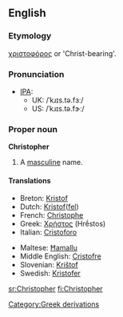 ==English==

===Etymology===
{{Gr.}} [[χριστοφόρος]] or 'Christ-bearing'.

===Pronunciation===
* [[Wiktionary:Pronunciation_key|IPA]]:
**UK: /ˈkɹɪs.tə.fɜː/
**US: /ˈkɹɪs.tə.fɝː/

===Proper noun===
'''Christopher'''
#A [[masculine]] name.

====Translations====
{{top}}
*Breton: [[Kristof]]
*Dutch: [[Kristof]]([[Kristoffel|fel]])
*French: [[Christophe]]
*Greek: [[Χρήστος]] (Hrḗstos)
*Italian: [[Cristoforo]]
{{mid}}
*Maltese: [[Ħamallu]]
*Middle English: [[Cristofre]]
*Slovenian: [[Krištof]]
*Swedish: [[Kristofer]]
{{bottom}}
[[Category:Greek derivations]]

[[sr:Christopher]]
[[fi:Christopher]]